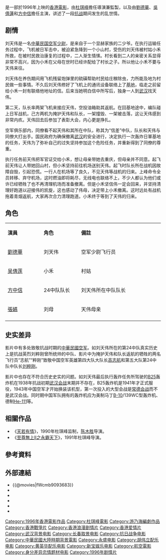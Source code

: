 {{Infobox Film
| name               = 天若有情III烽火佳人
| original_name      = ''{{lang|en|A Moment of Romance III}}''
| image              = A Moment of Romance 3.jpg
| caption            = 
| director           = [[杜琪峯|杜琪峯]]
| producer           = 杜琪峯
| producer_2         = 何美儀、陳獻官
| writer             = [[游乃海|游乃海]]<br/>[[邵丽琼|邵丽琼]]
| starring           = [[劉德華|劉德華]]<br/>[[吳倩蓮|吳倩蓮]]<br/>[[方中信|方中信]]
| music              = [[黄英华|黄英华]]<br/>[[胡伟立|胡伟立]]
| maintheme          = <small>【粵】</small>〈愛你是我不對〉／[[吳倩蓮|吳倩蓮]]<br><small>【粵】</small>〈心不死〉／[[巫啟賢|巫啟賢]]<br><small>【國】</small>〈愛你這一場〉／[[吳倩蓮|吳倩蓮]]<br><small>【國】</small>〈相信不相信〉／[[巫啟賢|巫啟賢]]
| cinematography     = [[潘恒生|潘恒生]]
| editing            = [[黄永明|黄永明]]
| production_company = [[永盛娛樂製作有限公司|永盛娛樂製作有限公司]] <small>'''出品'''</small><br/>[[金麟娛樂有限公司|金麟娛樂有限公司]] <small>'''攝製'''</small>
| distributor        = 新寶娛樂有限公司
| released           = {{HKG-1959}}：{{film date|1996|3|28}}<br/>
| runtime            = 96 分鐘
| country            = {{英屬香港電影}}
| language           = 粵語
| budget             = 
| gross              = 香港：HK$14,461,192.00<ref>[http://www.angelfire.com/home/bobic/HK_Movies/Total/hk1996a-b5.htm 香港電影票房 1996（總票房）] {{webarchive|url=https://web.archive.org/web/20131004234039/http://www.angelfire.com/home/bobic/HK_Movies/Total/hk1996a-b5.htm |date=2013-10-04 }} 第27位 香港電影票房全紀錄</ref><ref>[http://www.angelfire.com/home/bobic/HK_Movies/HK/hk1996c-b5.htm 香港電影票房 1996（華語電影）] {{webarchive|url=https://web.archive.org/web/20070831184831/http://www.angelfire.com/home/bobic/HK_Movies/HK/hk1996c-b5.htm |date=2007-08-31 }} 第17位 香港電影票房全紀錄</ref>
| preceded_by        = 《[[天若有情II之天長地久|天若有情II之天長地久]]》
| followed_by        = 
| imdb_id            = tt0117072
| rate               = {{HKG-1959}}：II A
}}
{{engname|《天若有情III烽火佳人》|''A Moment of Romance III''}}是一部於1996年上映的[[香港電影|香港電影]]，由[[杜琪峰|杜琪峰]]擔任導演兼監製，以及由[[劉德華|劉德華]]、[[吳倩蓮|吳倩蓮]]和[[方中信|方中信]]擔任主演，讲述了一段[[抗日战争|抗战]]期间发生的乱世情。

==剧情==

刘天伟是一名[[中華民国空军|中華民国空军]][[少尉|少尉]]，是来自于一个显赫家族的二少爷。在执行运输任务过程中，飞机被日军击中，被迫紧急降到一个小山村，受伤的刘天伟被村姑小禾所救，在被村民救治康复的过程中，二人渐生情愫。村长看到二人的亲密关系显得非常不高兴，因为小禾在父母在世时已经许配给了村长之子。所以他让小禾不要与天伟来往。

刘天伟在养伤期间用飞机残留炮弹里的硫磺帮助村民给庄稼除虫，力所能及地为村民做一些事情。不久后刘天伟修好了飞机上的通讯设备联络上了[[基地|基地]]，临走之前留给小禾一封有联络他地址的信。后来当她明白信中所写后，独身一人到[[武汉|武汉]]找天伟。

第二天，队长率两架飞机来接应天伟，空投油箱助其返航。在回基地途中，编队碰上日军战机，己方两机为掩护天伟和队长，一架撞毁、一架被击落，这让天伟感到非常内疚。天伟回去后参加了表彰大会，内心更是挣扎。

空军俱乐部内，同僚看不起天伟和其所在中队，称其为“信差”中队，队长和天伟与同僚大打出手。国民政府为确保撤离[[武汉|武汉]]的安全进行，决定执行一次轰炸日軍基地的任务，天伟为了弥补自己的过失坚持参加这个危险任务，并重新得到了同僚的尊重。

执行任务前天伟把军官证交给小禾，想让母亲带她去重庆，但母亲并不同意。起飞前天伟让人带她回山村，但小禾坚持前往机场送别天伟。起飞时队长所在战机因故障自毁，引起恐慌。一行人在机场等了良久，不见天伟等战机的归来。上峰命令全员转移、弃守机场，这时燃油即将耗尽，无线电也联络不上，不少人都认为他们或许已经牺牲了也不再清理机场而准备撤离。但是小禾坚信伟一定会回来，并坚持清理好跑道以迎接伟的凯旋，这也感动了伟母，决定带上小禾撤离。这时远处有战机拖着青烟返航，大家再次合力清理跑道。小禾终于等到了天伟的归来。

==角色==
{|class="wikitable" width="50%"
|- style="background:cornflowerblue; color:white" align=center
|style="width:3%"|'''演員'''||style="width:3%"|'''角色'''||style="width:8%"|'''備註'''
|-
|[[劉德華|劉德華]]||刘天伟||空军少尉飞行员
|-
|[[吴倩莲|吴倩莲]]||小禾||村姑
|-
|[[方中信|方中信]]||24中队队长||刘天伟所在中队队长
|-
|[[張嬿|張嬿]]||刘母||天伟母亲
|-
|}

== 史实差异 ==
影片中有多处致敬抗战时期的[[中華民國空军|中華民國空军]]。如刘天伟所在的第24中队真实历史上是抗战英烈刘粹刚曾所统帅的中队、影片中为掩护天伟和队长返航的牺牲的两名飞行员“志航”“粹刚”致敬中国空军英雄第四大队大队长[[高志航|高志航]]和第五大队第24中队中队长[[刘粹刚|刘粹刚]]。

影片中也存在不符合历史史实的问题。如刘天伟最后执行轰炸任务所驾驶的[[B25|B25]]轰炸机在1938年抗战初期[[武汉会战|武汉会战]]末期并不存在，B25轰炸机是1941年才正式服役，1943年中国空军才开始换装该机型，第一次投入的大型会战是[[常德会战|常德会战]]而不是武汉会战。同时期中国军队拥有的轰炸机应为美制马丁[[B-10|B-10]]/139WC型轰炸机、德制[[He-111|He-111]]等。

==相關作品==
*《[[天若有情_(1990年电影)|天若有情]]》，1990年杜琪峰监制，[[陈木胜|陈木胜]]导演。
*《[[至尊無上II之永霸天下|至尊無上II之永霸天下]]》，1991年杜琪峰导演。

==參考資料==
<references/>

==外部連結==
*{{@movies|fWcmb9093683}}
*{{douban}}
*{{Mtime|13898}}
*{{rotten-tomatoes|tian-ruo-you-qing-iii-feng-huo-jia-ren-a-moment-of-romance-iii}}
*{{hkmdb title|8142}}
*{{imdb title|0117072}}

{{天若有情三部曲系列}}
{{杜琪峰}}
{{刘德华}}
{{DEFAULTSORT:tian ruo}}
[[Category:1996年香港電影作品|Category:1996年香港電影作品]]
[[Category:杜琪峰電影|Category:杜琪峰電影]]
[[Category:游乃海編劇作品|Category:游乃海編劇作品]]
[[Category:香港戰爭片|Category:香港戰爭片]]
[[Category:香港浪漫剧情片|Category:香港浪漫剧情片]]
[[Category:香港爱情片|Category:香港爱情片]]
[[Category:武汉背景电影|Category:武汉背景电影]]
[[Category:长春取景电影|Category:长春取景电影]]
[[Category:抗日战争电影|Category:抗日战争电影]]
[[Category:中華民國大陸時期背景電影|Category:中華民國大陸時期背景電影]]
[[Category:永盛电影|Category:永盛电影]]
[[Category:胡伟立配乐电影|Category:胡伟立配乐电影]]
[[Category:黄英华配乐电影|Category:黄英华配乐电影]]
[[Category:新宝娱乐电影|Category:新宝娱乐电影]]
[[Category:航空電影|Category:航空電影]]
[[Category:身分差异恋情题材电影|Category:身分差异恋情题材电影]]
[[Category:1996年剧情片|Category:1996年剧情片]]